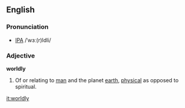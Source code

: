 ==English==
===Pronunciation===
*[[IPA]] /ˈwɜː(r)ldli/

===Adjective===
'''worldly'''

#Of or relating to [[man]] and the planet [[earth]], [[physical]] as opposed to spiritual.

[[it:worldly]]